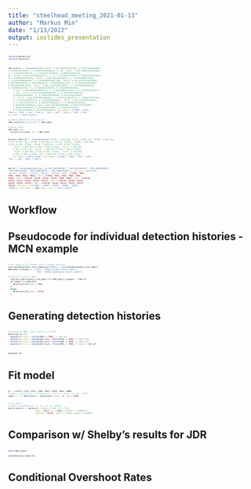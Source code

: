 ```yaml
---
title: "steelhead_meeting_2021-01-13"
author: "Markus Min"
date: "1/13/2022"
output: ioslides_presentation
---
```

<style>
code.r{ /* Code block */
  font-size: 4px;
}
</style>

```r
library(kableExtra)
library(tidyverse)
```


```r
JDR_results <- structure(list(`05/06` = c(0.58946132871341, 0.923073829845698, 
0.324333245974075, 1, 0.692352840096924, 1, 0), `06/07` = c(0.550042238510495, 
1, 0.227267144481779, 1, 0.539135131184582, 0.989201736507418, 
0), `07/08` = c(0.623908402391222, 1, 1, 0.132349705734929, 0.0298739142016827, 
0, 0.984820930144109), `08/09` = c(0.4575166838493, 1, 0.415930004424521, 
1, 0.404269846508559, 1, 0.0526326534987749), `09/10` = c(0.615427426599488, 
0.98435850760239, 0.3105296629223, 0.940394265972435, 1, 0.485403946573864, 
0.0455191605611995), `10/11` = c(0.523670398246644, 1, 0.411458229463933, 
0.725690616147872, 1, 0.354442425457585, 0.118149005784658), 
    `11/12` = c(0.364939306607111, 1, 0.269218582733044, 1, 0.750055242240277, 
    1, 0), `12/13` = c(0.523540208288108, 1, 0.0976487154585556, 
    0.525138195805691, 1, 0.393864703530566, 0.262573451285669
    ), `13/14` = c(0.597009464385081, 1, 0.167712765515777, 0.759504109677399, 
    1, 0.227874380797734, 0.113939238684034), `14/15` = c(0.542349484438101, 
    1, 0.324774755725777, 0.851596704608343, 1, 0.262049211919436, 
    0.0436786479283584), mean = c(0.538786494202896, 0.990743233744809, 
    0.354887310669976, 0.793467359794667, 0.741568697423202, 
    0.57128364047866, 0.16213130878868)), row.names = c("BON -> MCN", 
"MCN p", "MCN -> ICH", "ICH p", "ICH -> LGR", "LGR p", "LGR -> PRA"
), class = "data.frame")

# Remove detection efficiencies
JDR_results[c(1,3,5,7),] -> JDR_table

# Round table
JDR_table %>% 
  mutate_all(round, 3) -> JDR_table


Richins_table_E1 <- structure(list(`05/06` = c(0.536, 0.337, 0.692, 0), `06/07` = c(0.552, 
0.227, 0.555, 0), `07/08` = c(0.603, 0.134, 0, 0.029), `08/09` = c(0.454, 
0.416, 0.391, 0.09), `09/10` = c(0.611, 0.295, 0.525, 0.014), 
    `10/11` = c(0.525, 0.296, 0.489, 0.048), `11/12` = c(0.364, 
    0.271, 0.753, 0), `12/13` = c(0.532, 0.075, 0.833, 0.025), 
    `13/14` = c(0.607, 0.129, 0.302, 0.019), `14/15` = c(0.543, 
    0.261, 0.294, 0.015), mean = c(0.533, 0.244, 0.483, 0.016
    )), class = "data.frame", row.names = c("BON -> MCN", "MCN -> ICH", 
"ICH -> LGR", "MCN -> PRA"))

```

```r
det_df <- structure(list(tag = c("384.3B23983360", "384.3B2399307E", "3D6.000AC9D32D", 
"3D6.000AC9D33B", "3D6.000AC9D579", "3D6.000AC9EA4D"), run_year = c("14/15", 
"14/15", "14/15", "14/15", "14/15", "13/14"), BON = c(TRUE, TRUE, 
TRUE, TRUE, TRUE, TRUE), TDA = c(TRUE, TRUE, TRUE, TRUE, TRUE, 
TRUE), MCN = c(FALSE, FALSE, FALSE, FALSE, TRUE, TRUE), ICH = c(FALSE, 
FALSE, FALSE, FALSE, FALSE, FALSE), LGR = c(FALSE, FALSE, FALSE, 
FALSE, FALSE, FALSE), PRA = c(FALSE, FALSE, FALSE, FALSE, FALSE, 
FALSE), det_hist = c("0000", "0000", "0000", "0000", "1000", 
"1000")), row.names = c(NA, 6L), class = "data.frame")

```


## Workflow

## Pseudocode for individual detection histories - MCN example
```r
# Get names of all McNary adult fishway detectors
site_metadata$event_site_name[grep("McNary", site_metadata$event_site_name)]
MCN_adult_fishways <- c("MC1 - McNary Oregon Shore Ladder",  
                        "MC2 - McNary Washington Shore Ladder")

# Record if seen at MCN
  tag_hist_adult$event_site_name %in% MCN_adult_fishways -> MCN_TF
  if (TRUE %in% MCN_TF){
    detection_df[i,5] <- TRUE
  }
  else{
    detection_df[i,5] <- FALSE
  }
```


## Generating detection histories
```r
# Release at BON, final detection at PRA
detection_df %>% 
  mutate(det_hist = ifelse(MCN == TRUE, 1, 0)) %>% 
  mutate(det_hist = paste0(det_hist, ifelse(ICH == TRUE, 1, 0))) %>% 
  mutate(det_hist = paste0(det_hist, ifelse(LGR == TRUE, 1, 0))) %>% 
  mutate(det_hist = paste0(det_hist, ifelse(PRA == TRUE, 1, 0))) -> det_df
```

```r
head(det_df)
```


## Fit model
```r
p <- c(n111, n110, n101, n100, n011, n010, n001, n000)
# negLL = function(p) (-1)*dbinom(y, size = n, prob = p, log = TRUE)
negLL <- -1* dmultinom(x = data$count, prob = p, log = TRUE)


# Use optim
# Order of parameters: s1, p1, s2, p2, lambda
optim_results <- optim(par = c(0.5, 0.99, 0.5, 0.2), 
                       data = data, fn = negLL, method = 'L-BFGS-B', 
                       hessian = FALSE, lower = 0.0001, upper = 0.9999)
```



## Comparison w/ Shelby's results for JDR
<div style="font-size: 10pt;">
```r
kable(JDR_table)

kable(Richins_table_E1)
```

</div>

## Conditional Overshoot Rates